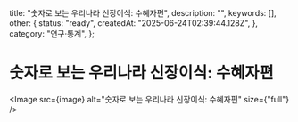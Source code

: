 
  title: "숫자로 보는 우리나라 신장이식: 수혜자편",
  description: "",
  keywords: [],
  other: {
    status: "ready",
    createdAt: "2025-06-24T02:39:44.128Z",
  },
  category: "연구·통계",
};

# 숫자로 보는 우리나라 신장이식: 수혜자편

<Image src={image} alt="숫자로 보는 우리나라 신장이식: 수혜자편" size={"full"} />
